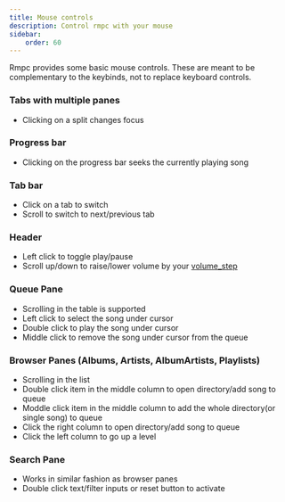 ```yaml
---
title: Mouse controls
description: Control rmpc with your mouse
sidebar:
    order: 60
---
```


Rmpc provides some basic mouse controls. These are meant to be complementary to the keybinds, not to replace
keyboard controls.

### Tabs with multiple panes

-   Clicking on a split changes focus

### Progress bar

-   Clicking on the progress bar seeks the currently playing song

### Tab bar

-   Click on a tab to switch
-   Scroll to switch to next/previous tab

### Header

-   Left click to toggle play/pause
-   Scroll up/down to raise/lower volume by your [volume_step](/rmpc/configuration/#volume_step)

### Queue Pane

-   Scrolling in the table is supported
-   Left click to select the song under cursor
-   Double click to play the song under cursor
-   Middle click to remove the song under cursor from the queue

### Browser Panes (Albums, Artists, AlbumArtists, Playlists)

-   Scrolling in the list
-   Double click item in the middle column to open directory/add song to queue
-   Moddle click item in the middle column to add the whole directory(or single song) to queue
-   Click the right column to open directory/add song to queue
-   Click the left column to go up a level

### Search Pane

-   Works in similar fashion as browser panes
-   Double click text/filter inputs or reset button to activate
